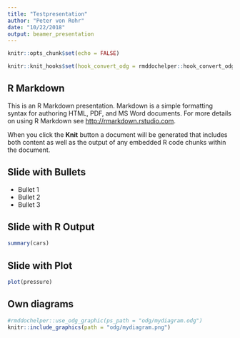 ```yaml
---
title: "Testpresentation"
author: "Peter von Rohr"
date: "10/22/2018"
output: beamer_presentation
---
```


```r
knitr::opts_chunk$set(echo = FALSE)
```

```r
knitr::knit_hooks$set(hook_convert_odg = rmddochelper::hook_convert_odg)
```


## R Markdown

This is an R Markdown presentation. Markdown is a simple formatting syntax for authoring HTML, PDF, and MS Word documents. For more details on using R Markdown see <http://rmarkdown.rstudio.com>.

When you click the **Knit** button a document will be generated that includes both content as well as the output of any embedded R code chunks within the document.

## Slide with Bullets

- Bullet 1
- Bullet 2
- Bullet 3

## Slide with R Output

```r
summary(cars)
```

## Slide with Plot

```r
plot(pressure)
```


## Own diagrams

```r
#rmddochelper::use_odg_graphic(ps_path = "odg/mydiagram.odg")
knitr::include_graphics(path = "odg/mydiagram.png")
```
 
